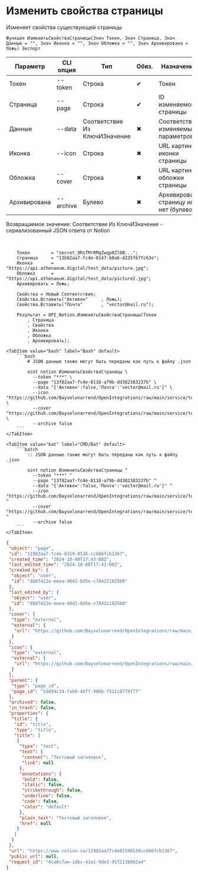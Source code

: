 ﻿---
sidebar_position: 4
---


# Изменить свойства страницы
 Изменяет свойства существующей страницы



`Функция ИзменитьСвойстваСтраницы(Знач Токен, Знач Страница, Знач Данные = "", Знач Иконка = "", Знач Обложка = "", Знач Архивирована = Ложь) Экспорт`

  | Параметр | CLI опция | Тип | Обяз. | Назначение |
  |-|-|-|-|-|
  | Токен | --token | Строка | &#x2714; | Токен |
  | Страница | --page | Строка | &#x2714; | ID изменяемой страницы |
  | Данные | --data | Соответствие Из КлючИЗначение | &#x2716; | Соответствие изменяемых параметров |
  | Иконка | --icon | Строка | &#x2716; | URL картинки иконки страницы |
  | Обложка | --cover | Строка | &#x2716; | URL картинки обложки страницы |
  | Архивирована | --archive | Булево | &#x2716; | Архивировать страницу или нет (булево) |

  
  Возвращаемое значение:   Соответствие Из КлючИЗначение - сериализованный JSON ответа от Notion

<br/>




```bsl title="Пример использования для 1С:Предприятие/OneScript"
    Токен        = "secret_9RsfMrRMqZwqp0Zl0B...";
    Страница     = "13b82aa7-fc4e-8147-b0a6-d235f67fc63e";
    Иконка       = "https://api.athenaeum.digital/test_data/picture.jpg";
    Обложка      = "https://api.athenaeum.digital/test_data/picture2.jpg";
    Архивировать = Ложь;

    Свойства = Новый Соответствие;
    Свойства.Вставить("Активен"     , Ложь);
    Свойства.Вставить("Почта"       , "vector@mail.ru");

    Результат = OPI_Notion.ИзменитьСвойстваСтраницы(Токен
        , Страница
        , Свойства
        , Иконка
        , Обложка
        , Архивировать);
```
    

 <Tabs>
  
    <TabItem value="bash" label="Bash" default>
        ```bash
            # JSON данные также могут быть переданы как путь к файлу .json
            
            oint notion ИзменитьСвойстваСтраницы \
              --token "***" \
              --page "13f82aa7-fc4e-8118-a79b-dd382383237b" \
              --data "{'Активен':false,'Почта':'vector@mail.ru'}" \
              --icon "https://github.com/Bayselonarrend/OpenIntegrations/raw/main/service/test_data/picture.jpg" \
              --cover "https://github.com/Bayselonarrend/OpenIntegrations/raw/main/service/test_data/picture2.jpg" \
              --archive false
        ```
    </TabItem>
  
    <TabItem value="bat" label="CMD/Bat" default>
        ```batch
            :: JSON данные также могут быть переданы как путь к файлу .json
            
            oint notion ИзменитьСвойстваСтраницы ^
              --token "***" ^
              --page "13f82aa7-fc4e-8118-a79b-dd382383237b" ^
              --data "{'Активен':false,'Почта':'vector@mail.ru'}" ^
              --icon "https://github.com/Bayselonarrend/OpenIntegrations/raw/main/service/test_data/picture.jpg" ^
              --cover "https://github.com/Bayselonarrend/OpenIntegrations/raw/main/service/test_data/picture2.jpg" ^
              --archive false
        ```
    </TabItem>
</Tabs>


```json title="Результат"
{
 "object": "page",
 "id": "11982aa7-fc4e-8159-8536-cc666fcb1367",
 "created_time": "2024-10-08T17:43:00Z",
 "last_edited_time": "2024-10-08T17:43:00Z",
 "created_by": {
  "object": "user",
  "id": "8b07422e-eeea-40d1-8d5e-c784211825b0"
 },
 "last_edited_by": {
  "object": "user",
  "id": "8b07422e-eeea-40d1-8d5e-c784211825b0"
 },
 "cover": {
  "type": "external",
  "external": {
   "url": "https://github.com/Bayselonarrend/OpenIntegrations/raw/main/service/test_data/picture2.jpg"
  }
 },
 "icon": {
  "type": "external",
  "external": {
   "url": "https://github.com/Bayselonarrend/OpenIntegrations/raw/main/service/test_data/picture.jpg"
  }
 },
 "parent": {
  "type": "page_id",
  "page_id": "5dd94c34-fab0-4bff-986b-7511c0779f77"
 },
 "archived": false,
 "in_trash": false,
 "properties": {
  "title": {
   "id": "title",
   "type": "title",
   "title": [
    {
     "type": "text",
     "text": {
      "content": "Тестовый заголовок",
      "link": null
     },
     "annotations": {
      "bold": false,
      "italic": false,
      "strikethrough": false,
      "underline": false,
      "code": false,
      "color": "default"
     },
     "plain_text": "Тестовый заголовок",
     "href": null
    }
   ]
  }
 },
 "url": "https://www.notion.so/11982aa7fc4e81598536cc666fcb1367",
 "public_url": null,
 "request_id": "4ca0c7ae-1dbc-41a1-9de3-91f2138862a4"
}
```
